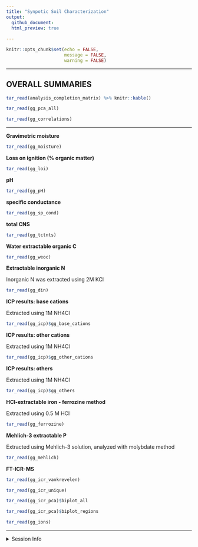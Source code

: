 ```yaml
---
title: "Synpotic Soil Characterization"
output: 
  github_document:
  html_preview: true
  
---
```


```r
knitr::opts_chunk$set(echo = FALSE,
                      message = FALSE,
                      warning = FALSE)
```

---

## OVERALL SUMMARIES

```r
tar_read(analysis_completion_matrix) %>% knitr::kable()
```

```r
tar_read(gg_pca_all)
```

```r
tar_read(gg_correlations)
```







---

**Gravimetric moisture**

```r
tar_read(gg_moisture)
```


**Loss on ignition (% organic matter)**

```r
tar_read(gg_loi)
```

**pH**

```r
tar_read(gg_pH)
```

**specific conductance**

```r
tar_read(gg_sp_cond)
```

**total CNS**
```r
tar_read(gg_tctnts)
```

**Water extractable organic C**

```r
tar_read(gg_weoc)
```

**Extractable inorganic N**

Inorganic N was extracted using 2M KCl

```r
tar_read(gg_din)
```

**ICP results: base cations**

Extracted using 1M NH4Cl

```r
tar_read(gg_icp)$gg_base_cations
```


**ICP results: other cations**

Extracted using 1M NH4Cl

```r
tar_read(gg_icp)$gg_other_cations
```


**ICP results: others**

Extracted using 1M NH4Cl

```r
tar_read(gg_icp)$gg_others
```

**HCl-extractable iron - ferrozine method**

Extracted using 0.5 M HCl

```r
tar_read(gg_ferrozine)
```


**Mehlich-3 extractable P**

Extracted using Mehlich-3 solution, analyzed with molybdate method

```r
tar_read(gg_mehlich)
```


**FT-ICR-MS**

```r
tar_read(gg_icr_vankrevelen)
```

```r
tar_read(gg_icr_unique)
```

```r
tar_read(gg_icr_pca)$biplot_all
```


```r
tar_read(gg_icr_pca)$biplot_regions
```

```r
tar_read(gg_ions)
```





---

<details>
  <summary> Session Info </summary>

Date run: `r Sys.Date()`

```r
sessionInfo()
```

</details>